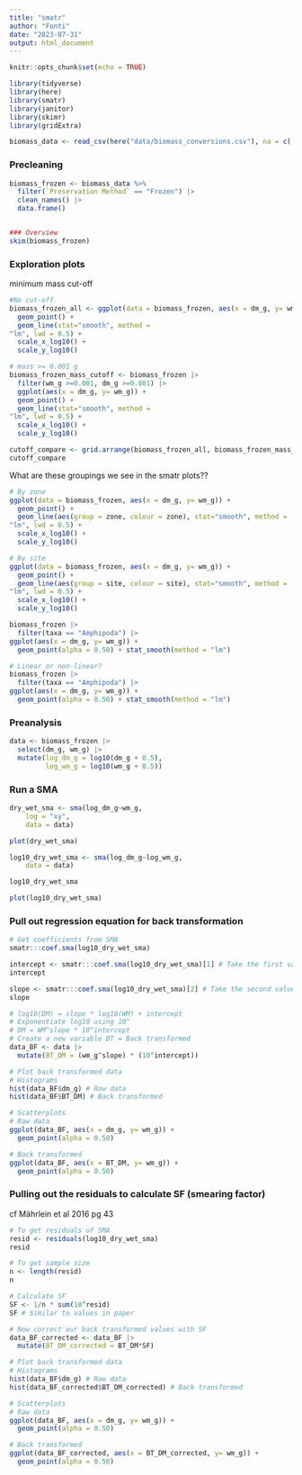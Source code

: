 ```yaml
---
title: "smatr"
author: "Fonti"
date: "2023-07-31"
output: html_document
---
```


```r
knitr::opts_chunk$set(echo = TRUE)

library(tidyverse)
library(here)
library(smatr)
library(janitor)
library(skimr)
library(gridExtra)
```

```r
biomass_data <- read_csv(here("data/biomass_conversions.csv"), na = c('#DIV/0!', 'NA'))
```

### Precleaning

```r
biomass_frozen <- biomass_data %>%
  filter(`Preservation Method` == "Frozen") |> 
  clean_names() |> 
  data.frame()


### Overview
skim(biomass_frozen)
```


### Exploration plots

minimum mass cut-off

```r
#No cut-off
biomass_frozen_all <- ggplot(data = biomass_frozen, aes(x = dm_g, y= wm_g)) +
  geom_point() + 
  geom_line(stat="smooth", method =
"lm", lwd = 0.5) + 
  scale_x_log10() +
  scale_y_log10() 

# mass >= 0.001 g
biomass_frozen_mass_cutoff <- biomass_frozen |>
  filter(wm_g >=0.001, dm_g >=0.001) |>
  ggplot(aes(x = dm_g, y= wm_g)) +
  geom_point() + 
  geom_line(stat="smooth", method =
"lm", lwd = 0.5) + 
  scale_x_log10() +
  scale_y_log10() 

cutoff_compare <- grid.arrange(biomass_frozen_all, biomass_frozen_mass_cutoff, nrow = 1)
cutoff_compare
```

What are these groupings we see in the smatr plots??

```r
# By zone
ggplot(data = biomass_frozen, aes(x = dm_g, y= wm_g)) +
  geom_point() + 
  geom_line(aes(group = zone, colour = zone), stat="smooth", method =
"lm", lwd = 0.5) + 
  scale_x_log10() +
  scale_y_log10() 

# By site
ggplot(data = biomass_frozen, aes(x = dm_g, y= wm_g)) +
  geom_point() + 
  geom_line(aes(group = site, colour = site), stat="smooth", method =
"lm", lwd = 0.5) + 
  scale_x_log10() +
  scale_y_log10() 

biomass_frozen |> 
  filter(taxa == "Amphipoda") |> 
ggplot(aes(x = dm_g, y= wm_g)) +
  geom_point(alpha = 0.50) + stat_smooth(method = "lm")

# Linear or non-linear?
biomass_frozen |> 
  filter(taxa == "Amphipoda") |> 
ggplot(aes(x = dm_g, y= wm_g)) +
  geom_point(alpha = 0.50) + stat_smooth(method = "lm")
```

### Preanalysis

```r
data <- biomass_frozen |> 
  select(dm_g, wm_g) |> 
  mutate(log_dm_g = log10(dm_g + 0.5),
         log_wm_g = log10(wm_g + 0.5))
```

### Run a SMA

```r
dry_wet_sma <- sma(log_dm_g~wm_g, 
    log = "xy",
    data = data) 

plot(dry_wet_sma)

log10_dry_wet_sma <- sma(log_dm_g~log_wm_g, 
    data = data) 

log10_dry_wet_sma

plot(log10_dry_wet_sma)
```

### Pull out regression equation for back transformation

```r
# Get coefficients from SMA
smatr:::coef.sma(log10_dry_wet_sma)

intercept <- smatr:::coef.sma(log10_dry_wet_sma)[1] # Take the first value
intercept

slope <- smatr:::coef.sma(log10_dry_wet_sma)[2] # Take the second value
slope

# log10(DM) = slope * log10(WM) + intercept
# Exponentiate log10 using 10^
# DM = WM^slope * 10^intercept
# Create a new variable BT = Back transformed 
data_BF <- data |> 
  mutate(BT_DM = (wm_g^slope) * (10^intercept))  

# Plot back transformed data
# Histograms
hist(data_BF$dm_g) # Raw data
hist(data_BF$BT_DM) # Back transformed

# Scatterplots
# Raw data
ggplot(data_BF, aes(x = dm_g, y= wm_g)) +
  geom_point(alpha = 0.50) 

# Back transformed
ggplot(data_BF, aes(x = BT_DM, y= wm_g)) +
  geom_point(alpha = 0.50)
```


### Pulling out the residuals to calculate SF (smearing factor)

cf Mährlein et al 2016 pg 43

```r
# To get residuals of SMA
resid <- residuals(log10_dry_wet_sma)
resid 

# To get sample size
n <- length(resid)
n

# Calculate SF
SF <- 1/n * sum(10^resid) 
SF # Similar to values in paper

# Now correct our back transformed values with SF
data_BF_corrected <- data_BF |> 
  mutate(BT_DM_corrected = BT_DM*SF)

# Plot back transformed data
# Histograms
hist(data_BF$dm_g) # Raw data
hist(data_BF_corrected$BT_DM_corrected) # Back transformed

# Scatterplots
# Raw data
ggplot(data_BF, aes(x = dm_g, y= wm_g)) +
  geom_point(alpha = 0.50) 

# Back transformed
ggplot(data_BF_corrected, aes(x = BT_DM_corrected, y= wm_g)) +
  geom_point(alpha = 0.50)
```
















